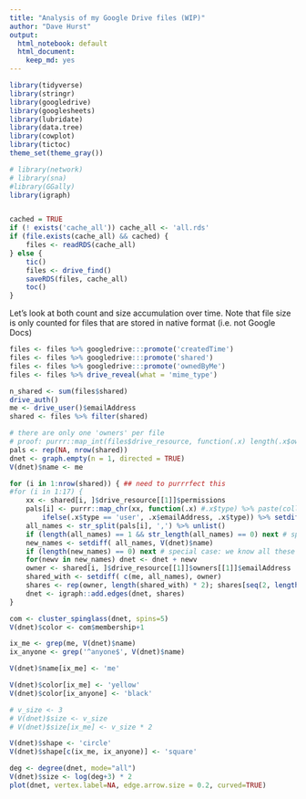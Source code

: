 ```yaml
---
title: "Analysis of my Google Drive files (WIP)"
author: "Dave Hurst"
output:
  html_notebook: default
  html_document:
    keep_md: yes
---
```



```r
library(tidyverse)
library(stringr)
library(googledrive)
library(googlesheets)
library(lubridate)
library(data.tree)
library(cowplot)
library(tictoc)
theme_set(theme_gray())

# library(network)
# library(sna)
#library(GGally)
library(igraph)



```

```r
cached = TRUE
if (! exists('cache_all')) cache_all <- 'all.rds'
if (file.exists(cache_all) && cached) {
    files <- readRDS(cache_all)
} else {
    tic()
    files <- drive_find()
    saveRDS(files, cache_all)
    toc()
}
```

Let's look at both count and size accumulation over time. Note that file size is only counted for files that are stored in native format (i.e. not Google Docs)

```r
files <- files %>% googledrive:::promote('createdTime')
files <- files %>% googledrive:::promote('shared')
files <- files %>% googledrive:::promote('ownedByMe')
files <- files %>% drive_reveal(what = 'mime_type') 

n_shared <- sum(files$shared) 
drive_auth()
me <- drive_user()$emailAddress
shared <- files %>% filter(shared)

# there are only one 'owners' per file
# proof: purrr::map_int(files$drive_resource, function(.x) length(.x$owners)) %>% sum() == nrow(files)
pals <- rep(NA, nrow(shared))
dnet <- graph.empty(n = 1, directed = TRUE)
V(dnet)$name <- me

for (i in 1:nrow(shared)) { ## need to purrrfect this
#for (i in 1:17) {
    xx <- shared[i, ]$drive_resource[[1]]$permissions
    pals[i] <- purrr::map_chr(xx, function(.x) #.x$type) %>% paste(collapse = ',')
        ifelse(.x$type == 'user', .x$emailAddress, .x$type)) %>% setdiff(me) %>% paste(collapse = ',')
    all_names <- str_split(pals[i], ',') %>% unlist()
    if (length(all_names) == 1 && str_length(all_names) == 0) next # special case: file shared not write
    new_names <- setdiff( all_names, V(dnet)$name)
    if (length(new_names) == 0) next # special case: we know all these guys already
    for(newv in new_names) dnet <- dnet + newv
    owner <- shared[i, ]$drive_resource[[1]]$owners[[1]]$emailAddress
    shared_with <- setdiff( c(me, all_names), owner)
    shares <- rep(owner, length(shared_with) * 2); shares[seq(2, length(shared_with) * 2, 2)] <- shared_with #has to be a more elegant way
    dnet <- igraph::add.edges(dnet, shares)
}
```
```r
com <- cluster_spinglass(dnet, spins=5)
V(dnet)$color <- com$membership+1

ix_me <- grep(me, V(dnet)$name)
ix_anyone <- grep('^anyone$', V(dnet)$name)

V(dnet)$name[ix_me] <- 'me'

V(dnet)$color[ix_me] <- 'yellow'
V(dnet)$color[ix_anyone] <- 'black'

# v_size <- 3
# V(dnet)$size <- v_size
# V(dnet)$size[ix_me] <- v_size * 2

V(dnet)$shape <- 'circle'
V(dnet)$shape[c(ix_me, ix_anyone)] <- 'square'

deg <- degree(dnet, mode="all")
V(dnet)$size <- log(deg+3) * 2
plot(dnet, vertex.label=NA, edge.arrow.size = 0.2, curved=TRUE)
```


